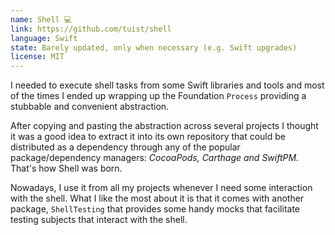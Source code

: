 ```yaml
---
name: Shell 💻
link: https://github.com/tuist/shell
language: Swift
state: Barely updated, only when necessary (e.g. Swift upgrades)
license: MIT
---
```


I needed to execute shell tasks from some Swift libraries and tools and most of the times I ended up wrapping up the Foundation `Process` providing a stubbable and convenient abstraction.

After copying and pasting the abstraction across several projects I thought it was a good idea to extract it into its own repository that could be distributed as a dependency through any of the popular package/dependency managers: *CocoaPods, Carthage and SwiftPM.* That's how Shell was born.

Nowadays, I use it from all my projects whenever I need some interaction with the shell. What I like the most about it is that it comes with another package, `ShellTesting` that provides some handy mocks that facilitate testing subjects that interact with the shell. 
